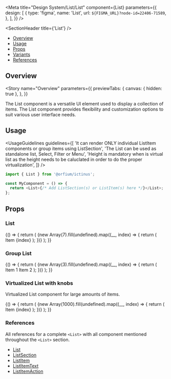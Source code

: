 
<Meta
  title="Design System/List/List"
  component={List}
  parameters={{
    design: [
      {
        type: 'figma',
        name: 'List',
        url: `${FIGMA_URL}?node-id=22406-71589`,
      },
    ],
  }}
/>

<SectionHeader title={'List'} />

- [Overview](#overview)
- [Usage](#usage)
- [Props](#props)
- [Variants](#variants)
- [References](#references)

## Overview

<Story
  name="Overview"
  parameters={{
    previewTabs: {
      canvas: { hidden: true },
    },
  }}
>
  <Overview>
    The List component is a versatile UI element used to display a collection of items. The List
    component provides flexibility and customization options to suit various user interface needs.
  </Overview>
</Story>

## Usage

<UsageGuidelines
  guidelines={[
    'It can render ONLY individual ListItem components or group items using ListSection',
    'The List can be used as standalone list, Select, Filter or Menu',
    'Height is mandatory when is virtual list as the height needs to be caluclated in order to do the proper virtualization',
  ]}
/>

```js
import { List } from '@orfium/ictinus';

const MyComponent = () => {
  return <List>{/* Add ListSection(s) or ListItem(s) here */}</List>;
};
```

## Props

<Props of={List} />

<SubsectionHeader title="Variants" />

### List

<Preview>
  <Story name="List">
    <Function>
      {() => {
        return (
          <List label={'list'}>
            {new Array(7).fill(undefined).map((__, index) => {
              return (
                <ListItem key={`Item ${index}`}>
                  <ListItemText>Item {index}</ListItemText>
                </ListItem>
              );
            })}
          </List>
        );
      }}
    </Function>
  </Story>
</Preview>

### Group List

<Preview>
  <Story name="Group List">
    <Function>
      {() => {
        return (
          <List label={'group list'}>
            {new Array(3).fill(undefined).map((__, index) => {
              return (
                <ListSection key={`Group_${index}`} title={`Group ${index}`}>
                  <ListItem key={`Group_${index}_1`}>
                    <ListItemText>Item 1</ListItemText>
                  </ListItem>
                  <ListItem key={`Group_${index}_2`}>
                    <ListItemText>Item 2</ListItemText>
                  </ListItem>
                </ListSection>
              );
            })}
          </List>
        );
      }}
    </Function>
  </Story>
</Preview>

### Virtualized List with knobs

Virtualized List component for large amounts of items.

<Preview>
  <Story name="Virtualized List">
    <Function>
      {() => {
        return (
          <List label={'list'} height={450} isVirtualized={true}>
            {new Array(1000).fill(undefined).map((__, index) => {
              return (
                <ListItem key={`Item ${index}`}>
                  <ListItemText>Item {index}</ListItemText>
                </ListItem>
              );
            })}
          </List>
        );
      }}
    </Function>
  </Story>
</Preview>

### References

All references for a complete `<List>` with all component mentioned throughout the `<List>` section.

- [List](?path=/docs/design-system-list-list--list)
- [ListSection](?path=/docs/design-system-list-listsection--normal-list-section)
- [ListItem](?path=/docs/design-system-list-listitem--list-item-compilations)
- [ListItemText](?path=/docs/design-system-list-listitemtext--list-item-text-normal)
- [ListItemAction](?path=/docs/design-system-list-listitemaction--page)
